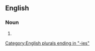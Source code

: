 ==English==

===Noun===
{{head|en|noun form}}

# {{plural of|equity|lang=en}}

[[Category:English plurals ending in "-ies"]]